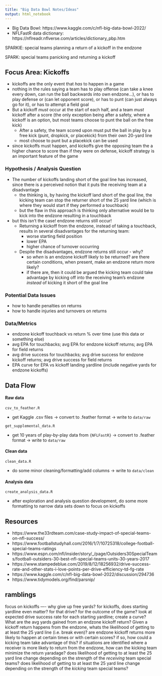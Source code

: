 ```yaml
---
title: "Big Data Bowl Notes/Ideas"
output: html_notebook
---
```


* Big Data Bowl: https://www.kaggle.com/c/nfl-big-data-bowl-2022/
* NFLFastR data dictionary: https://nflreadr.nflverse.com/articles/dictionary_pbp.htm

SPARKIE: 
special teams
planning
a
return of a 
kickoff 
in the
endzone

SPARK: 
special teams
panicking
and
returning a 
kickoff 
 
## Focus Area: Kickoffs

* kickoffs are the only event that *has* to happen in a game
* nothing in the rules saying a team has to play offense (can take a knee every down, can run the ball backwards into own endzone...), or has to play
  defense or (can let opponent score), or has to punt (can just always go for it), or has to attempt a field goal
* But a kickoff *must* occur at the start of each half, and a team *must* kickoff after a score (the only exception being after a safety, where a kickoff is an option, but most teams choose to punt the ball on the free kick)
     * After a safety, the team scored upon must put the ball in play by a free kick (punt, dropkick, or placekick) from their own 20-yard line
     * most choose to punt but a placekick can be used
* since kickoffs must happen, and kickoffs give the opposing team the a higher chance to score than if they were on defense, kickoff strategy is an important feature of the game

### Hypothesis / Analysis Question

* The number of kickoffs landing short of the goal line has increased, since there is a perceived notion that it puts the receiving team at a disadvantage
  * the thinking is, by having the kickoff land short of the goal line, the kicking team can stop the returner short of the 25 yard line (which is where they would start if they performed a touchback)
  * but the flaw in this approach is thinking only alternative would be to kick into the endzone resulting in a touchback
* but this isn't the case! endzone returns still occur!
  * Returning a kickoff from the endzone, instead of taking a touchback, results in several disadvantages for the returning team:
    * worse starting field position
    * lower EPA
    * higher chance of turnover occurring
  * Despite the disadvantages, endzone returns still occur - why?
    * so *when* is an endzone kickoff likely to be returned? are there certain conditions, when present, make an endzone return more likely?
    * if there are, then it could be argued the kicking team could take advantage by kicking off into the receiving team's endzone *instead* of kicking it short of the goal line

### Potential Data Issues

* how to handle penalties on returns
* how to handle injuries and turnovers on returns

### Data/Metrics

* endzone kickoff touchback vs return % over time (use this data or something else)
* avg EPA for touchbacks; avg EPA for endzone kickoff returns; avg EPA for field returns
* avg drive success for touchbacks; avg drive success for endzone kickoff returns; avg drive success for field returns
* EPA curve for EPA vs kickoff landing yardline (include negative yards for endzone kickoffs)

## Data Flow

#### Raw data

`csv_to_feather.R`  

 * get Kaggle .csv files -> convert to .feather format -> write to `data/raw`
 
 `get_supplemental_data.R`  
 
 * get 10 years of play-by-play data from `{NFLFastR}` -> convert to .feather format -> write to `data/raw`

#### Clean data

`clean_data.R`  

 * do some minor cleaning/formatting/add columns -> write to `data/clean`
 
#### Analysis data

`create_analysis_data.R`  

 *  after exploration and analysis question development, do some more formatting to narrow data sets down to focus on kickoffs

## Resources

* https://www.the33rdteam.com/case-study-impact-of-special-teams-on-nfl-success/
* https://www.footballstudyhall.com/2016/1/7/10725318/college-football-special-teams-ratings
* https://www.espn.com/nfl/insider/story/_/page/Outsiders30SpecialTeams/football-outsiders-30-best-nfl-special-teams-units-30-years-2017 
* https://www.stampedeblue.com/2019/8/12/18256932/drive-success-rate-and-other-stats-i-love-points-per-drive-efficiency-td-fg-rate 
* https://www.kaggle.com/c/nfl-big-data-bowl-2022/discussion/294736
* https://www.tidymodels.org/find/parsnip/

## ramblings
focus on kickoffs ----
why give up free yards?
for kickoffs, does starting yardline even matter? for that drive? for the outcome of the game?
  look at expected drive success rate for each starting yardline; create a curve?
What are the avg yards gained from an endzone kickoff return?
Given a kickoff return happens from the endzone, whats the likelihood of getting to at least the 25 yard line (i.e. break even)?
are endzone kickoff returns more likely to happen at certain times or with certain scores?
  if so, how could a kicking team take advantage of this? if situations are identified where a receiver is more likely
  to return from the endzone, how can the kicking team minimize the return yaradage?
does likelihood of getting to at least the 25 yard line change depending on the strength of the *receiving* team special teams?
does likelihood of getting to at least the 25 yard line change depending on the strength of the *kicking* team special teams?
